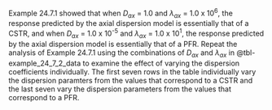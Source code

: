 Example 24.7.1 showed that when $D_{ax}$ = 1.0 and $\lambda_{ax}$ = 1.0 x 10^6^, the response predicted by the axial dispersion model is essentially that of a CSTR, and when $D_{ax}$ = 1.0 x 10^-5^ and $\lambda_{ax}$ = 1.0 x 10^1^, the response predicted by the axial dispersion model is essentially that of a PFR. Repeat the analysis of Example 24.7.1 using the combinations of $D_{ax}$ and $\lambda_{ax}$ in @tbl-example_24_7_2_data to examine the effect of varying the dispersion coefficients individually. The first seven rows in the table individually vary the dispersion paramters from the values that correspond to a CSTR and the last seven vary the dispersion parameters from the values that correspond to a PFR.
